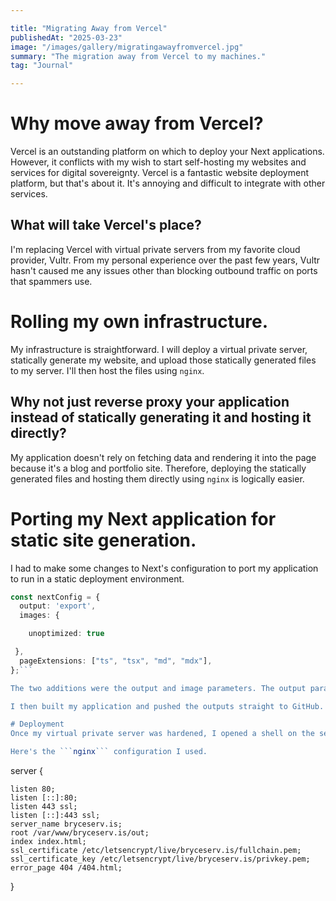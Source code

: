 ```yaml
---

title: "Migrating Away from Vercel"
publishedAt: "2025-03-23"
image: "/images/gallery/migratingawayfromvercel.jpg"
summary: "The migration away from Vercel to my machines."
tag: "Journal"

---
```


# Why move away from Vercel?
Vercel is an outstanding platform on which to deploy your Next applications. However, it conflicts with my wish to start self-hosting my websites and services for digital sovereignty. Vercel is a fantastic website deployment platform, but that's about it. It's annoying and difficult to integrate with other services.

## What will take Vercel's place?
I'm replacing Vercel with virtual private servers from my favorite cloud provider, Vultr. From my personal experience over the past few years, Vultr hasn't caused me any issues other than blocking outbound traffic on ports that spammers use.

# Rolling my own infrastructure.
My infrastructure is straightforward. I will deploy a virtual private server, statically generate my website, and upload those statically generated files to my server. I'll then host the files using ```nginx```.

## Why not just reverse proxy your application instead of statically generating it and hosting it directly?
My application doesn't rely on fetching data and rendering it into the page because it's a blog and portfolio site. Therefore, deploying the statically generated files and hosting them directly using ```nginx``` is logically easier.

# Porting my Next application for static site generation.
I had to make some changes to Next's configuration to port my application to run in a static deployment environment.

```ts
const nextConfig = {
  output: 'export',
  images: {

    unoptimized: true

 },
  pageExtensions: ["ts", "tsx", "md", "mdx"],
};```

The two additions were the output and image parameters. The output parameter must be set for Next to generate the necessary files for directly hosting the website, and the image parameters were required to prevent Next from making broken image requests.

I then built my application and pushed the outputs straight to GitHub.

# Deployment
Once my virtual private server was hardened, I opened a shell on the server and pulled down the repository where my application was stored. I pointed ```nginx``` to the output directory in my pulled repository.

Here's the ```nginx``` configuration I used.

```
server {

    listen 80;
    listen [::]:80;
    listen 443 ssl;
    listen [::]:443 ssl;
    server_name bryceserv.is;
    root /var/www/bryceserv.is/out;
    index index.html;
    ssl_certificate /etc/letsencrypt/live/bryceserv.is/fullchain.pem;
    ssl_certificate_key /etc/letsencrypt/live/bryceserv.is/privkey.pem;
    error_page 404 /404.html;

}
```
